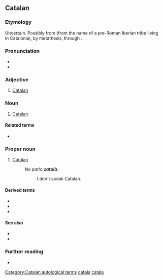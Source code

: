 {{also|catalá|catalã}}
==Catalan==
{{wikipedia|lang=ca}}

===Etymology===
Uncertain. Possibly from {{etyl|la|ca}} {{m|la|lacetanus}} (from the name of a pre-Roman Iberian tribe living in Catalonia), by metathesis, through {{m|la|catelanus}}.

===Pronunciation===
* {{ca-IPA}}
* {{rhymes|a|lang=ca}}

===Adjective===
{{ca-adj}}

# [[Catalan]] {{gloss|pertaining to Catalonia, the Catalan people, or the Catalan language}}

===Noun===
{{ca-noun|m|f=catalana}}

# [[Catalan]] {{gloss|a person from Catalonia or an ethnic Catalan}}

====Related terms====
* {{l|ca|Catalunya|gloss=Catalonia}}

===Proper noun===
{{ca-proper noun|m}}

# [[Catalan]] {{gloss|the language spoken by the Catalans}}
#: ''No parlo '''català'''.''
#:: I don't speak Catalan.

====Derived terms====
* {{l|ca|catalanada}}
* {{l|ca|catalanisme}}
* {{l|ca|catalanitzar}}

====See also====
* {{l|ca|balear|gloss=Balearic}}
* {{l|ca|valencià|gloss=Valencian}}

===Further reading===
* {{R:IEC2}}

[[Category:Catalan autological terms]]
[[Category:ca:Demonyms|catala]]
[[Category:ca:Languages|catala]]